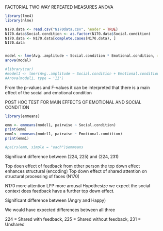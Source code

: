 
FACTORIAL TWO WAY REPEATED MEASURES ANOVA

```r
library(lme4)
library(nlme)

N170.data <- read.csv("N170data.csv", header = TRUE)
N170.data$Social.condition <- as.factor(N170.data$Social.condition)
N170.data <- N170.data[complete.cases(N170.data), ]
N170.data


model <- lme(Avg..amplitude ~ Social.condition * Emotional.condition, random=~1|Subject, data = N170.data)
anova(model)

#library(car)
#model1 <- lmer(Avg..amplitude ~ Social.condition + Emotional.condition + Social.condition:Emotional.condition+(1|Subject), data = N170.data)
#Anova(model1, type = 'II')

```

From the p-values and F-values it can be interpreted that there is a main effect of the social and emotional condition

POST HOC TEST FOR MAIN EFFECTS OF EMOTIONAL AND SOCIAL CONDITION

```r
library(emmeans)

emm <- emmeans(model1, pairwise ~ Social.condition)
print(emm)
emm1<- emmeans(model1, pairwise ~ Emotional.condition)
print(emm1)

#pairs(emm, simple = "each")$emmeans

```
Significant difference between (224, 225) and (224, 231)

Top doen effect of feedback from other person
the top down effect enhances structural (encoding)
Top down effect of shared attention on structural processing of faces (N170)

N170 more attention
LPP more arousal
Hypothesize we expect the social context
does feedback have a further top down effect.

Significant difference between (Angry and Happy)

We would have expected differences between all three

224 = Shared with feedback, 225 = Shared without feedback, 231 = Unshared








